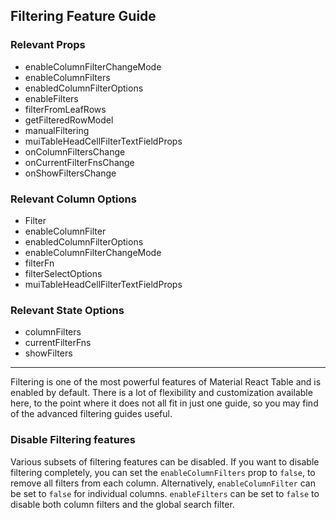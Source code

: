 
<Head>
  <title>Material React Table Docs - Filtering Feature Guide</title>
  <meta
    name="description"
    content="How to use, customize, or disable filter features (client-side or server side) in Material React Table"
  />
</Head>

## Filtering Feature Guide

### Relevant Props

- enableColumnFilterChangeMode
- enableColumnFilters
- enabledColumnFilterOptions
- enableFilters
- filterFromLeafRows
- getFilteredRowModel
- manualFiltering
- muiTableHeadCellFilterTextFieldProps
- onColumnFiltersChange
- onCurrentFilterFnsChange
- onShowFiltersChange

### Relevant Column Options

- Filter
- enableColumnFilter
- enabledColumnFilterOptions
- enableColumnFilterChangeMode
- filterFn
- filterSelectOptions
- muiTableHeadCellFilterTextFieldProps

### Relevant State Options

- columnFilters
- currentFilterFns
- showFilters

---

Filtering is one of the most powerful features of Material React Table and is enabled by default. There is a lot of flexibility and customization available here, to the point where it does not all fit in just one guide, so you may find of the advanced filtering guides useful.

### Disable Filtering features

Various subsets of filtering features can be disabled. If you want to disable filtering completely, you can set the `enableColumnFilters` prop to `false`, to remove all filters from each column. Alternatively, `enableColumnFilter` can be set to `false` for individual columns. `enableFilters` can be set to `false` to disable both column filters and the global search filter.
